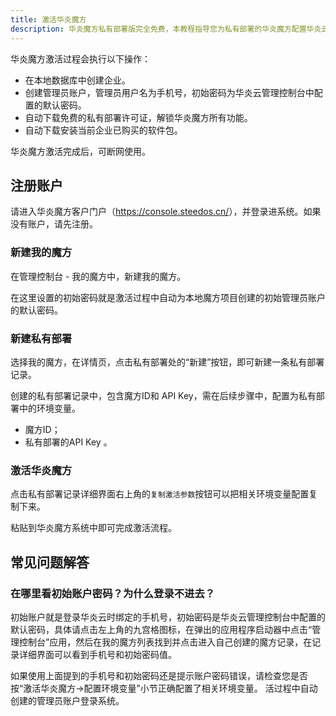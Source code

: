 ```yaml
---
title: 激活华炎魔方
description: 华炎魔方私有部署版完全免费，本教程指导您为私有部署的华炎魔方配置华炎云账户，通过华炎云激活后，可解锁所有功能限制，并支持从应用市场下载和安装软件包，或是开发、发布自己的软件包。
---
```


华炎魔方激活过程会执行以下操作：

* 在本地数据库中创建企业。
* 创建管理员账户，管理员用户名为手机号，初始密码为华炎云管理控制台中配置的默认密码。
* 自动下载免费的私有部署许可证，解锁华炎魔方所有功能。
* 自动下载安装当前企业已购买的软件包。

<alert type="tip">
华炎魔方激活完成后，可断网使用。
</alert>

## 注册账户

请进入华炎魔方客户门户（<https://console.steedos.cn/>），并登录进系统。如果没有账户，请先注册。

### 新建我的魔方

在管理控制台 - 我的魔方中，新建我的魔方。

在这里设置的初始密码就是激活过程中自动为本地魔方项目创建的初始管理员账户的默认密码。

### 新建私有部署

选择我的魔方，在详情页，点击私有部署处的“新建”按钮，即可新建一条私有部署记录。

创建的私有部署记录中，包含魔方ID和 API Key，需在后续步骤中，配置为私有部署中的环境变量。

* 魔方ID；
* 私有部署的API Key 。

### 激活华炎魔方

点击私有部署记录详细界面右上角的`复制激活参数`按钮可以把相关环境变量配置复制下来。

粘贴到华炎魔方系统中即可完成激活流程。

## 常见问题解答

### 在哪里看初始账户密码？为什么登录不进去？

初始账户就是登录华炎云时绑定的手机号，初始密码是华炎云管理控制台中配置的默认密码，具体请点击左上角的九宫格图标，在弹出的应用程序启动器中点击“管理控制台”应用，然后在我的魔方列表找到并点击进入自己创建的魔方记录，在记录详细界面可以看到手机号和初始密码值。

如果使用上面提到的手机号和初始密码还是提示账户密码错误，请检查您是否按“激活华炎魔方→配置环境变量”小节正确配置了相关环境变量。
活过程中自动创建的管理员账户登录系统。
